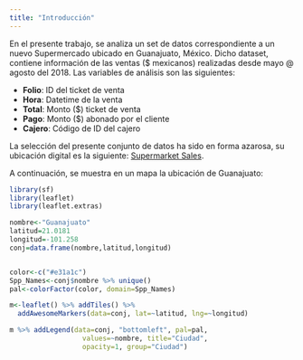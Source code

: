 ```yaml
---
title: "Introducción"
---
```


En el presente trabajo, se analiza un set de datos correspondiente a un nuevo Supermercado ubicado en Guanajuato, México. Dicho dataset, contiene información de las ventas ($ mexicanos) realizadas desde mayo @ agosto del 2018. Las variables de análisis son las siguientes:

- **Folio**: ID del ticket de venta
- **Hora**: Datetime de la venta 
- **Total**: Monto ($) ticket de venta
- **Pago**: Monto ($) abonado por el cliente
- **Cajero**: Código de ID del cajero

La selección del presente conjunto de datos ha sido en forma azarosa, su ubicación digital es la siguiente:
[Supermarket Sales](https://www.kaggle.com/datasets/agasca/retail-sales).

A continuación, se muestra en un mapa la ubicación de Guanajuato:

```r
library(sf)
library(leaflet)
library(leaflet.extras)

nombre<-"Guanajuato"
latitud=21.0181
longitud=-101.258
conj=data.frame(nombre,latitud,longitud)


color<-c("#e31a1c")
Spp_Names<-conj$nombre %>% unique()
pal<-colorFactor(color, domain=Spp_Names)

m<-leaflet() %>% addTiles() %>%
  addAwesomeMarkers(data=conj, lat=~latitud, lng=~longitud)

m %>% addLegend(data=conj, "bottomleft", pal=pal,
                  values=~nombre, title="Ciudad",
                  opacity=1, group="Ciudad")
```

